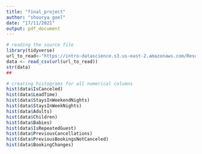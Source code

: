 ```yaml
---
title: "final_project"
author: "shourya goel"
date: "17/11/2021"
output: pdf_document
---
```



```r
# reading the source file 
library(tidyverse)
url_to_read<-"https://intro-datascience.s3.us-east-2.amazonaws.com/Resort01.csv"
data <- read_csv(url(url_to_read))
str(data)
##
```

```r
# creating histograms for all numerical columns
hist(data$IsCanceled)
hist(data$LeadTime)
hist(data$StaysInWeekendNights)
hist(data$StaysInWeekNights)
hist(data$Adults)
hist(data$Children)
hist(data$Babies)
hist(data$IsRepeatedGuest)
hist(data$PreviousCancellations)
hist(data$PreviousBookingsNotCanceled)
hist(data$BookingChanges)
```

